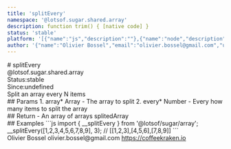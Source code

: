 ```yaml
---
title: 'splitEvery'
namespace: '@lotsof.sugar.shared.array'
description: function trim() { [native code] }
status: 'stable'
platform: '[{"name":"js","description":""},{"name":"node","description":""}]'
author: '{"name":"Olivier Bossel","email":"olivier.bossel@gmail.com","url":"https://coffeekraken.io"}'
---
```

<div class="docmap-mdx">
# splitEvery
<div class="_namespace">@lotsof.sugar.shared.array</div>
<div class="_metas">
<div class="_status"><span class="_status-label">Status:</span><span class="_status-value -stable">stable</span></div>
<div class="_since"><span class="_since-label">Since:</span><span class="_since-value">undefined</span></div>
</div>
<div class="_description">
Split an array every N items
</div>
<div class="_params">
## Params
1. <span class="_name">array<span class="_required">*</span></span><span class="_default"></span> <span class="_type">Array</span>
   - The array to split
2. <span class="_name">every<span class="_required">*</span></span><span class="_default"></span> <span class="_type">Number</span>
   - Every how many items to split the array
</div>
<div class="_return">
## Return
- <span class="_description">An array of arrays splited</span><span class="_default"></span><span class="_type">Array</span>
</div>
<div class="_examples">
## Examples
```js
import { __splitEvery } from '@lotsof/sugar/array';
__splitEvery([1,2,3,4,5,6,7,8,9], 3);
// [[1,2,3],[4,5,6],[7,8,9]]
```
</div>
<div class="_author">
<span class="_name">Olivier Bossel</span>
<span class="_email">olivier.bossel@gmail.com</span>
<a href="https://coffeekraken.io" target="_blank" class="_url">https://coffeekraken.io</a>
</div>
</div>